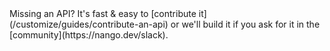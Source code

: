 <Tip>
    Missing an API? It's fast & easy to [contribute it](/customize/guides/contribute-an-api) or we'll build it if you ask for
    it in the [community](https://nango.dev/slack).
</Tip>

<CardGroup cols={4}>
    <Card title="Adobe" href="/integrations/all/adobe" color="#68a063" />
    <Card title="Autodesk" href="/integrations/all/autodesk" color="#68a063" />
    <Card title="Figjam" href="/integrations/all/figjam" color="#68a063" />
    <Card title="Figma" href="/integrations/all/figma" color="#68a063" />
    <Card title="Gumroad" href="/integrations/all/gumroad" color="#68a063" />
    <Card title="Miro" href="/integrations/all/miro" color="#68a063" />
    <Card title="Mural" href="/integrations/all/mural" color="#68a063" />
    <Card title="Pinterest" href="/integrations/all/pinterest" color="#68a063" />
    <Card title="Squarespace" href="/integrations/all/squarespace" color="#68a063" />
    <Card title="Woocommerce" href="/integrations/all/woocommerce" color="#68a063" />
</CardGroup>
